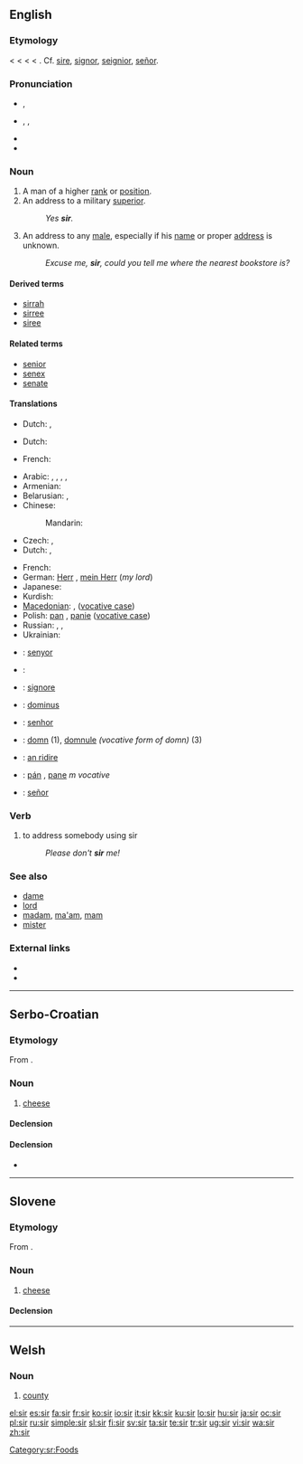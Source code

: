 {{wikipedia|dab=sir (disambiguation)}}
{{also|Sir|sır|sír|sîr|şîr}}
==English==

===Etymology===
< {{etyl|enm}} {{term|sir|lang=enm}} < {{etyl|fro}} {{term|sire||master, sir, lord}} <  {{etyl|la}} {{term|senior||[[older]], [[elder]]|lang=la}} < {{term|senex||old|lang=la}}. Cf. [[sire]], [[signor]], [[seignior]], [[señor]].

===Pronunciation===
* {{a|UK}} {{IPA|/sɜː(ɹ)/}}, {{SAMPA|/s3:(r)/}}
* {{a|US}} {{enPR|sûr}}, {{IPA|/sɝ/}}, {{SAMPA|/s3`/}}
* {{audio|en-us-sir.ogg|Audio (US)}}
* {{rhymes|ɜː(r)}}

===Noun===
{{wikipedia|sir|sir (title)}}
{{en-noun|sg=sir or Sir|s}}

# A man of a higher [[rank]] or [[position]].
# An address to a military [[superior]].
#: ''Yes '''sir'''.''
# An address to any [[male]], especially if his [[name]] or proper [[address]] is unknown.
#: ''Excuse me, '''sir''', could you tell me where the nearest bookstore is?''

====Derived terms====
* [[sirrah]]
* [[sirree]]
* [[siree]]

====Related terms====
* [[senior]]
* [[senex]]
* [[senate]]

====Translations====
{{trans-top| man of a higher rank or position}}
* Dutch: {{t+|nl|heer|m}}, {{t+|nl|meneer|m}}
{{trans-mid}}
{{trans-bottom}}

{{trans-top|address to a military superior}}
* Dutch: {{t+|nl|meneer|m}}
{{trans-mid}}
* French: {{t+|fr|monsieur|m}}
{{trans-bottom}}

{{trans-top|address to any male, especially if his name or proper address is unknown}}
* Arabic: {{t|ar|أستاذ|m|tr=ʼustaadh|sc=Arab}},  {{t|ar|سيد|m|tr=sáyyid|sc=Arab}}, {{t|ar|سيدي|m|tr=sayyidi|sc=Arab}},  {{t|ar|حضرتك|m|tr=HaDrátak|sc=Arab}},  {{t|ar|أفندي|m|tr='afándiy|sc=Arab}}
* Armenian: {{t-|hy|պարոն|tr=paron|sc=Armn|xs=Armenian}}
* Belarusian: {{t|be|спадар|m|tr=spadár|sc=Cyrl|xs=Belarusian}},  {{t-|be|пан|m|tr=pan|sc=Cyrl|xs=Belarusian}}
* Chinese:
*: Mandarin: {{t-|cmn|先生|tr=xiānsheng|sc=Hani|xs=Mandarin}}
* Czech: {{t|cs|pan|m}},  {{t|cs|pán|m}}
* Dutch: {{t+|nl|meneer|m}}, {{t+|nl|mijnheer|m}}
{{trans-mid}}
* French: {{t+|fr|monsieur|m}}
* German: [[Herr]] {{m}}, [[mein Herr]] {{m}} (''my lord'')
* Japanese: {{t|ja|だんな|tr=danna|sc=Jpan}}
* Kurdish: {{ku-Arab|[[کاک]]}}
* [[Macedonian]]: {{t-|mk|господин|m|tr=góspodin|sc=Cyrl|xs=Macedonian}},  {{t|mk|господине|m|tr=gospódine|sc=Cyrl|xs=Macedonian}} ([[vocative case]])
* Polish: [[pan]] {{m}}, [[panie]] {{m}} ([[vocative case]])
* Russian: {{qualifier|obsolete}} {{t+|ru|сударь|m|tr=súdarʹ|sc=Cyrl}},  {{t+|ru|господин|m|tr=gospodín|sc=Cyrl}},  {{qualifier|n translations from English}} {{t|ru|сэр|m|tr=ser|sc=Cyrl}}
* Ukrainian: {{t-|uk|пан|m|tr=pan|sc=Cyrl|xs=Ukrainian}}
{{trans-bottom}}

{{checktrans-top}}
* {{ttbc|Catalan}}: [[senyor]] {{m}}
* {{fr}}: {{t+|fr|seigneur}} {{m}}
* {{ttbc|Italian}}: [[signore]] {{m}}
* {{ttbc|Latin}}: [[dominus]] {{m}}
{{trans-mid}}
* {{ttbc|Portuguese}}: [[senhor]] {{m}}
* {{ttbc|Romanian}}: [[domn]] {{m}} (1), [[domnule]] ''(vocative form of domn)'' {{m}} (3)
* {{ttbc|Scottish Gaelic}}: [[An Ridire|an ridire]] {{m}}
* {{ttbc|Slovak}}: [[pán]] {{m}}, [[pane]] ''m vocative''
* {{ttbc|Spanish}}: [[señor]] {{m}}
{{trans-bottom}}

===Verb===
{{en-verb}}

# to address somebody using sir
#: ''Please don't '''sir''' me!''

===See also===
* [[dame]]
* [[lord]]
* [[madam]], [[ma'am]], [[mam]]
* [[mister]]

===External links===
* {{R:Webster 1913}}
* {{R:Century 1911}}

----

==Serbo-Croatian==

===Etymology===
From {{proto|Slavic|syrъ|lang=sh}}.

===Noun===
{{sh-noun|g=m|head=sȉr|r|сир|си̏р}}

# [[cheese]]

====Declension====
{{sh-decl-noun
|sȉr|sìrevi
|sira|sireva
|siru|sirevima
|sir|sireve
|siru|sirevi
|siru|sirevima
|sirom|sirevima
}}

====Declension====
* {{l|sh|sirni|sȋrnī}}

[[Category:sr:Foods]]

----

==Slovene==

===Etymology===
From {{proto|Slavic|syrъ|lang=sl}}.

===Noun===
{{infl|sl|noun|g=m|dual|sira|plural|siri}}

# [[cheese]]

====Declension====
{{sl-noun-m1}}

----

==Welsh==

===Noun===
{{cy-noun|f|siroedd}}

# [[county]]

[[el:sir]]
[[es:sir]]
[[fa:sir]]
[[fr:sir]]
[[ko:sir]]
[[io:sir]]
[[it:sir]]
[[kk:sir]]
[[ku:sir]]
[[lo:sir]]
[[hu:sir]]
[[ja:sir]]
[[oc:sir]]
[[pl:sir]]
[[ru:sir]]
[[simple:sir]]
[[sl:sir]]
[[fi:sir]]
[[sv:sir]]
[[ta:sir]]
[[te:sir]]
[[tr:sir]]
[[ug:sir]]
[[vi:sir]]
[[wa:sir]]
[[zh:sir]]